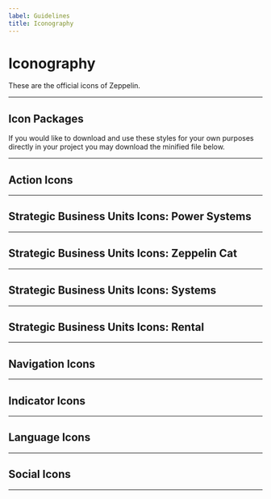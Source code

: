 ```yaml
---
label: Guidelines
title: Iconography
---
```



# Iconography

These are the official icons of Zeppelin.

---

## Icon Packages

If you would like to download and use these styles for your own purposes directly in your project you may download the minified file below.

<DownloadContainer>
  <DownloadFile
    title="Zeppelin iconography library"
    href=""
    download="zeppelin-iconography-library"
    ariaLabel="download"
  />
  <DownloadFile
    title="iconography kit"
    sketch
    href=""
    download=""
    ariaLabel="download"
  />
</DownloadContainer>

---

## Action Icons

<Iconography section="action" />

---

## Strategic Business Units Icons: Power Systems

<Iconography section="ps" />

---

## Strategic Business Units Icons: Zeppelin Cat

<Iconography section="cat" />

---

## Strategic Business Units Icons: Systems

<Iconography section="systems" />

---

## Strategic Business Units Icons: Rental

<Iconography section="rental" />

---

## Navigation Icons

<Iconography section="navigation" />

---

## Indicator Icons

<Iconography section="indicator" />

---

## Language Icons

<Iconography section="language" />

---

## Social Icons

<Iconography section="social" />

---
